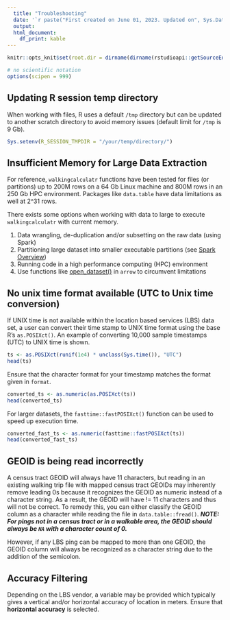 ```yaml
---
  title: "Troubleshooting"
  date: '`r paste("First created on June 01, 2023. Updated on", Sys.Date())`'
  output:
  html_document: 
    df_print: kable
---
```

```r
knitr::opts_knit$set(root.dir = dirname(dirname(rstudioapi::getSourceEditorContext()$path)))

# no scientific notation
options(scipen = 999)
```

## Updating R session temp directory

When working with files, R uses a default `/tmp` directory but can be updated
to another scratch directory to avoid memory issues (default limit for `/tmp` is 9 Gb).
```r
Sys.setenv(R_SESSION_TMPDIR = "/your/temp/directory/")
```

## Insufficient Memory for Large Data Extraction

For reference, `walkingcalculatr` functions have been tested for files (or partitions) up to 200M rows
on a 64 Gb Linux machine and 800M rows in an 250 Gb HPC environment. Packages like `data.table` have data limitations as well at 2^31 rows.

There exists some options when working with data to large to execute `walkingcalculatr` with current memory.

1. Data wrangling, de-duplication and/or subsetting on the raw data (using Spark)
2. Partitioning large dataset into smaller executable partitions (see [Spark Overview](Spark_Overview.Rmd))
3. Running code in a high performance computing (HPC) environment
4. Use functions like [open_dataset()](https://arrow.apache.org/docs/r/articles/dataset.html) in `arrow` to circumvent limitations

## No unix time format available (UTC to Unix time conversion)

If UNIX time is not available within the location based services (LBS) data set, a user can
convert their time stamp to UNIX time format using the base R's `as.POSIXct()`. An example of converting 10,000 sample timestamps (UTC) to UNIX time is shown.

```r
ts <- as.POSIXct(runif(1e4) * unclass(Sys.time()), "UTC")
head(ts)
```

Ensure that the character format for your timestamp matches the format given in `format`.
```r
converted_ts <- as.numeric(as.POSIXct(ts))
head(converted_ts)
```

For larger datasets, the `fasttime::fastPOSIXct()` function can be used to speed up execution time.
```r
converted_fast_ts <- as.numeric(fasttime::fastPOSIXct(ts))
head(converted_fast_ts)
```

## GEOID is being read incorrectly

A census tract GEOID will always have 11 characters, but reading in an existing walking trip file with mapped census tract GEOIDs may inherently remove leading 0s because it recognizes the GEOID as numeric instead of a character string. As a result, the GEOID will have != 11 characters and thus will not be correct. To remedy this, you can either classify the GEOID column as a character while reading the file in `data.table::fread()`. ***NOTE: For pings not in a census tract or in a walkable area, the GEOID should always be `NA` with a character count of 0.***

However, if any LBS ping can be mapped to more than one GEOID, the GEOID column will always be recognized as a character string due to the addition of the semicolon.

## Accuracy Filtering

Depending on the LBS vendor, a variable may be provided which typically
gives a vertical and/or horizontal accuracy of location in meters. Ensure that **horizontal accuracy** is selected.
